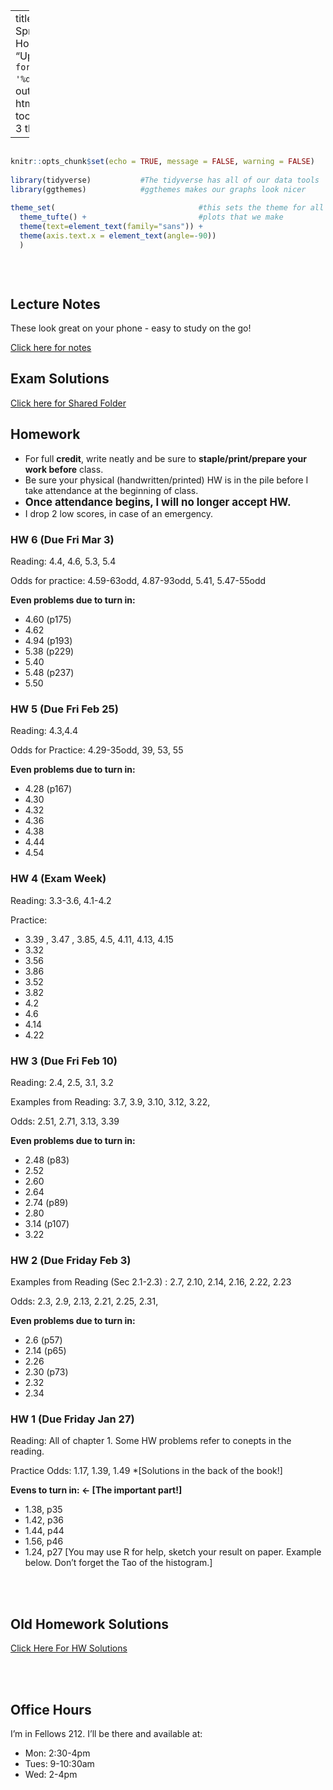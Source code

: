 
---
title: "Math 220 Spring 2023 Homepage"
date: "Updated: `r format(Sys.time(), '%d %B, %Y')`"
output: 
  html_document:
    toc: true
    toc_depth: 3
    theme: yeti

      
  
---

```r

                                                                          #
knitr::opts_chunk$set(echo = TRUE, message = FALSE, warning = FALSE)      #
                                                                          #
library(tidyverse)           #The tidyverse has all of our data tools     #
library(ggthemes)            #ggthemes makes our graphs look nicer        #
                                                                          # 
theme_set(                                #this sets the theme for all    #
  theme_tufte() +                         #plots that we make             #
  theme(text=element_text(family="sans")) + 
  theme(axis.text.x = element_text(angle=-90))                            #
  )                                                                       #
                                                                          #
                                                                          #
                                                                          #

```





## Lecture Notes

These look great on your phone - easy to study on the go!

[Click here for notes](http://millera2.github.io/Math-220-S23/Math220Lec.html)


## Exam Solutions

[Click here for Shared Folder](https://drive.google.com/drive/folders/1PGihqyMH9GodiehPoyenu8wi1CF0ytOf?usp=share_link)


## Homework

- For full **credit**, write neatly and be sure to **staple/print/prepare your work before** class.
- Be sure your physical (handwritten/printed) HW is in the pile before I take attendance at the beginning of class.  
- <b><big>Once attendance begins, I will no longer accept HW. </b></big>  
- I drop 2 low scores, in case of an emergency.

### HW 6 (Due Fri Mar 3)

Reading: 4.4, 4.6, 5.3, 5.4

Odds for practice:  4.59-63odd, 4.87-93odd, 5.41, 5.47-55odd

**Even problems due to turn in:**

- 4.60 (p175)
- 4.62
- 4.94 (p193)
- 5.38 (p229)
- 5.40
- 5.48 (p237)
- 5.50


### HW 5 (Due Fri Feb 25)

Reading: 4.3,4.4

Odds for Practice:  4.29-35odd, 39, 53, 55

**Even problems due to turn in:**

- 4.28 (p167)
- 4.30
- 4.32
- 4.36
- 4.38
- 4.44
- 4.54


### HW 4 (Exam Week)

Reading:  3.3-3.6, 4.1-4.2

Practice:  

- 3.39 , 3.47 , 3.85, 4.5, 4.11, 4.13, 4.15
- 3.32 
- 3.56 
- 3.86
- 3.52 
- 3.82 
- 4.2 
- 4.6
- 4.14 
- 4.22

### HW 3 (Due Fri Feb 10)

Reading:  2.4, 2.5, 3.1, 3.2 

Examples from Reading:  3.7, 3.9, 3.10, 3.12, 3.22, 

Odds: 2.51, 2.71, 3.13, 3.39 

 

**Even problems due to turn in:** 

- 2.48 (p83)
- 2.52 
- 2.60
- 2.64 
- 2.74 (p89)
- 2.80
- 3.14 (p107)
- 3.22 



### HW 2 (Due Friday Feb 3)

Examples from Reading (Sec 2.1-2.3) : 2.7, 2.10, 2.14, 2.16, 2.22, 2.23

Odds: 2.3, 2.9, 2.13, 2.21, 2.25, 2.31, 

**Even problems due to turn in:** 

- 2.6 (p57) 
- 2.14 (p65)
- 2.26 
- 2.30 (p73)
- 2.32 
- 2.34 


### HW 1 (Due Friday Jan 27)

Reading: All of chapter 1.  Some HW problems refer to conepts in the reading.

Practice Odds: 1.17, 1.39, 1.49 *[Solutions in the back of the book!]

**Evens to turn in:  $\leftarrow$ [The important part!]**  

- 1.38, p35
- 1.42, p36
- 1.44, p44
- 1.56, p46
- 1.24, p27 [You may use R for help, sketch your result on paper.  Example below.  Don't forget the Tao of the histogram.]



<br><br>

## Old Homework Solutions

[Click Here For HW Solutions](https://millera2.github.io/Math-220-S23/Math220HW.html)



<br><br>

## Office Hours

I'm in Fellows 212.  I'll be there and available at:  

- Mon:  2:30-4pm
- Tues: 9-10:30am
- Wed:  2-4pm


<br><br><br><br>
<br><br><br><br>


